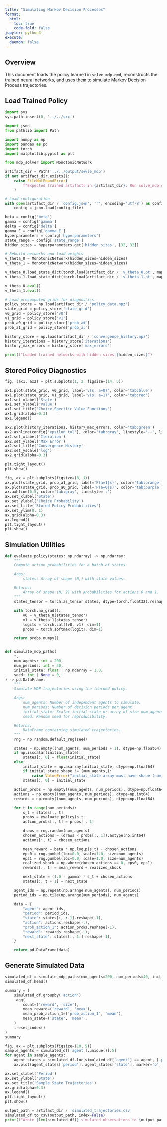 ```yaml
---
title: "Simulating Markov Decision Processes"
format:
  html:
    toc: true
    code-fold: false
jupyter: python3
execute:
  daemon: false
---
```


## Overview

This document loads the policy learned in `solve_mdp.qmd`, reconstructs the trained neural
networks, and uses them to simulate Markov Decision Process trajectories.

## Load Trained Policy

```python
import sys
sys.path.insert(0, '../../src')

import json
from pathlib import Path

import numpy as np
import pandas as pd
import torch
import matplotlib.pyplot as plt

from mdp_solver import MonotonicNetwork

artifact_dir = Path('../../output/sovle_mdp')
if not artifact_dir.exists():
    raise FileNotFoundError(
        f"Expected trained artifacts in {artifact_dir}. Run solve_mdp.qmd first."
    )

# Load configuration
with open(artifact_dir / 'config.json', 'r', encoding='utf-8') as config_file:
    config = json.load(config_file)

beta = config['beta']
gamma = config['gamma']
delta = config['delta']
gamma_E = config['gamma_E']
hyperparameters = config['hyperparameters']
state_range = config['state_range']
hidden_sizes = hyperparameters.get('hidden_sizes', [32, 32])

# Rebuild networks and load weights
v_theta_0 = MonotonicNetwork(hidden_sizes=hidden_sizes)
v_theta_1 = MonotonicNetwork(hidden_sizes=hidden_sizes)

v_theta_0.load_state_dict(torch.load(artifact_dir / 'v_theta_0.pt', map_location='cpu'))
v_theta_1.load_state_dict(torch.load(artifact_dir / 'v_theta_1.pt', map_location='cpu'))

v_theta_0.eval()
v_theta_1.eval()

# Load precomputed grids for diagnostics
policy_store = np.load(artifact_dir / 'policy_data.npz')
state_grid = policy_store['state_grid']
v0_grid = policy_store['v0']
v1_grid = policy_store['v1']
prob_a0_grid = policy_store['prob_a0']
prob_a1_grid = policy_store['prob_a1']

history_store = np.load(artifact_dir / 'convergence_history.npz')
history_iterations = history_store['iterations']
history_max_errors = history_store['max_errors']

print(f"Loaded trained networks with hidden sizes {hidden_sizes}")
```

## Stored Policy Diagnostics

```python
fig, (ax1, ax2) = plt.subplots(1, 2, figsize=(14, 5))

ax1.plot(state_grid, v0_grid, label='v(s, a=0)', color='tab:blue')
ax1.plot(state_grid, v1_grid, label='v(s, a=1)', color='tab:red')
ax1.set_xlabel('State')
ax1.set_ylabel('Value')
ax1.set_title('Choice-Specific Value Functions')
ax1.grid(alpha=0.3)
ax1.legend()

ax2.plot(history_iterations, history_max_errors, color='tab:green')
ax2.axhline(config['epsilon_tol'], color='tab:gray', linestyle='--', linewidth=1)
ax2.set_xlabel('Iteration')
ax2.set_ylabel('Max Error')
ax2.set_title('Convergence History')
ax2.set_yscale('log')
ax2.grid(alpha=0.3)

plt.tight_layout()
plt.show()
```

```python
fig, ax = plt.subplots(figsize=(8, 5))
ax.plot(state_grid, prob_a1_grid, label='P(a=1|s)', color='tab:orange')
ax.plot(state_grid, prob_a0_grid, label='P(a=0|s)', color='tab:purple')
ax.axhline(0.5, color='tab:gray', linestyle=':')
ax.set_xlabel('State')
ax.set_ylabel('Choice Probability')
ax.set_title('Stored Policy Probabilities')
ax.set_ylim(0, 1)
ax.grid(alpha=0.3)
ax.legend()
plt.tight_layout()
plt.show()
```

## Simulation Utilities

```python
def evaluate_policy(states: np.ndarray) -> np.ndarray:
    """
    Compute action probabilities for a batch of states.

    Args:
        states: Array of shape (N,) with state values.

    Returns:
        Array of shape (N, 2) with probabilities for actions 0 and 1.
    """
    states_tensor = torch.as_tensor(states, dtype=torch.float32).reshape(-1, 1)

    with torch.no_grad():
        v0 = v_theta_0(states_tensor)
        v1 = v_theta_1(states_tensor)
        logits = torch.cat((v0, v1), dim=1)
        probs = torch.softmax(logits, dim=1)

    return probs.numpy()


def simulate_mdp_paths(
    *,
    num_agents: int = 200,
    num_periods: int = 30,
    initial_state: float | np.ndarray = 1.0,
    seed: int | None = 0,
) -> pd.DataFrame:
    """
    Simulate MDP trajectories using the learned policy.

    Args:
        num_agents: Number of independent agents to simulate.
        num_periods: Number of decision periods per agent.
        initial_state: Scalar initial state or array of size num_agents.
        seed: Random seed for reproducibility.

    Returns:
        DataFrame containing simulated trajectories.
    """
    rng = np.random.default_rng(seed)

    states = np.empty((num_agents, num_periods + 1), dtype=np.float64)
    if np.isscalar(initial_state):
        states[:, 0] = float(initial_state)
    else:
        initial_state = np.asarray(initial_state, dtype=np.float64)
        if initial_state.shape != (num_agents,):
            raise ValueError("initial_state array must have shape (num_agents,)")
        states[:, 0] = initial_state

    action_probs = np.empty((num_agents, num_periods), dtype=np.float64)
    actions = np.empty((num_agents, num_periods), dtype=np.int64)
    rewards = np.empty((num_agents, num_periods), dtype=np.float64)

    for t in range(num_periods):
        s_t = states[:, t]
        probs = evaluate_policy(s_t)
        action_probs[:, t] = probs[:, 1]

        draws = rng.random(num_agents)
        chosen_actions = (draws < probs[:, 1]).astype(np.int64)
        actions[:, t] = chosen_actions

        mean_reward = beta * np.log1p(s_t) - chosen_actions
        eps0 = rng.gumbel(loc=0.0, scale=1.0, size=num_agents)
        eps1 = rng.gumbel(loc=0.0, scale=1.0, size=num_agents)
        realized_shock = np.where(chosen_actions == 0, eps0, eps1)
        rewards[:, t] = mean_reward + realized_shock

        next_state = (1.0 - gamma) * s_t + chosen_actions
        states[:, t + 1] = next_state

    agent_ids = np.repeat(np.arange(num_agents), num_periods)
    period_ids = np.tile(np.arange(num_periods), num_agents)

    data = {
        "agent": agent_ids,
        "period": period_ids,
        "state": states[:, :-1].reshape(-1),
        "action": actions.reshape(-1),
        "prob_action_1": action_probs.reshape(-1),
        "reward": rewards.reshape(-1),
        "next_state": states[:, 1:].reshape(-1),
    }

    return pd.DataFrame(data)
```

## Generate Simulated Data

```python
simulated_df = simulate_mdp_paths(num_agents=200, num_periods=40, initial_state=1.0, seed=42)
simulated_df.head()
```

```python
summary = (
    simulated_df.groupby('action')
    .agg(
        count=('reward', 'size'),
        mean_reward=('reward', 'mean'),
        mean_prob_action_1=('prob_action_1', 'mean'),
        mean_state=('state', 'mean'),
    )
    .reset_index()
)
summary
```

```python
fig, ax = plt.subplots(figsize=(10, 5))
sample_agents = simulated_df['agent'].unique()[:5]
for agent in sample_agents:
    agent_states = simulated_df.loc[simulated_df['agent'] == agent, ['period', 'state']]
    ax.plot(agent_states['period'], agent_states['state'], marker='o', alpha=0.7, label=f'Agent {agent}')

ax.set_xlabel('Period')
ax.set_ylabel('State')
ax.set_title('Sample State Trajectories')
ax.grid(alpha=0.3)
ax.legend()
plt.tight_layout()
plt.show()
```

```python
output_path = artifact_dir / 'simulated_trajectories.csv'
simulated_df.to_csv(output_path, index=False)
print(f"Wrote {len(simulated_df)} simulated observations to {output_path.resolve()}")
```
